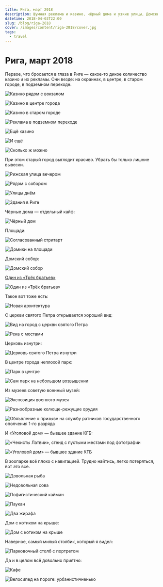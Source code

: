 ```yaml
---
title: Рига, март 2018
description: Шумная реклама и казино, чёрный дома и узкие улицы, Домский собор и неплохая современная архитектура, военный музей и бывшее здание КГБ, дом с котиком на крыше и самый милый столбик.
datetime: 2018-04-03T22:00
slug: /blog/riga-2018
cover: /images/content/riga-2018/cover.jpg
tags:
  - travel
---
```


# Рига, март 2018

Первое, что бросается в глаза в Риге — какое-то дикое количество казино и их рекламы. Они везде: на окраинах, в центре, в старом городе, в подземном переходе.

![Казино рядом с вокзалом](/img/blog/riga/1.jpg)

![Казино в центре города](/img/blog/riga/2.jpg)

![Казино в старом городе](/img/blog/riga/3.jpg)

![Реклама в подземном переходе](/img/blog/riga/4.jpg)

![Ещё казино](/img/blog/riga/5.jpg)

![И ещё](/img/blog/riga/6.jpg)

![Сколько ж можно](/img/blog/riga/7.jpg)

При этом старый город выглядит красиво. Убрать бы только лишние вывески.

![Рижская улица вечером](/img/blog/riga/cover.jpg)

![Рядом с собором](/img/blog/riga/9.jpg)

![Улицы днём](/img/blog/riga/10.jpg)

![Здания в Риге](/img/blog/riga/11.jpg)

Чёрные дома — отдельный кайф:

![Чёрный дом](/img/blog/riga/12.jpg)

Площади:

![Согласованный стритарт](/img/blog/riga/13.jpg)

![Домики на площади](/img/blog/riga/14.jpg)

Домский собор:

![Домский собор](/img/blog/riga/15.jpg)

[Один из «Трёх братьев»](<https://ru.wikipedia.org/wiki/Три_брата_(Рига)>)

![Один из «Трёх братьев»](/img/blog/riga/16.jpg)

Такое вот тоже есть:

![Новая архитектура](/img/blog/riga/17.jpg)

С церкви святого Петра открывается хороший вид:

![Вид на город с церкви святого Петра](/img/blog/riga/18.jpg)

![Река с мостами](/img/blog/riga/19.jpg)

Церковь изнутри:

![Церковь святого Петра изнутри](/img/blog/riga/20.jpg)

В центре города неплохой парк:

![Парк в центре](/img/blog/riga/21.jpg)

![Сам парк на небольшом возвышении](/img/blog/riga/22.jpg)

Из музеев советую военный музей:

![Экспозиция военного музея](/img/blog/riga/23.jpg)

![Разнообразные колюще-режущие орудия](/img/blog/riga/24.jpg)

![Обяъвление о призыве на службу ратников государственного ополчения 1-го разряда](/img/blog/riga/25.jpg)

И «Уголовой дом» — бывшее здание КГБ:

![«Чекисты Латвии», стенд с пустыми местами под фотографии](/img/blog/riga/26.jpg)

![«Уголовой дом» — бывшее здание КГБ](/img/blog/riga/27.jpg)

В зоопарке всё плохо с навигацией. Трудно найтись, легко потеряться, вот это всё.

![Довольная рыба](/img/blog/riga/28.jpg)

![Недовольная сова](/img/blog/riga/29.jpg)

![Пофигистический кайман](/img/blog/riga/30.jpg)

![Паукан](/img/blog/riga/31.jpg)

![Два жирафа](/img/blog/riga/32.jpg)

Дом с котиком на крыше:

![Дом с котиком на крыше](/img/blog/riga/33.jpg)

Наверное, самый милый столбик, который я видел:

![Парковочный столб с портретом](/img/blog/riga/34.jpg)

Да и в целом всё довольно приятно:

![Кафе](/img/blog/riga/35.jpg)

![Велосипед на пороге: урбанистичненько](/img/blog/riga/36.jpg)
